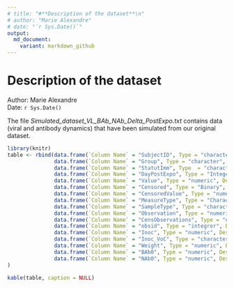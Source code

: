 ```yaml
---
# title: "#**Description of the dataset**\n"
# author: "Marie Alexandre"
# date: "`r Sys.Date()`"
output:
  md_document:
    variant: markdown_github
---
```




# **Description of the dataset **
Author: Marie Alexandre  
Date: `r Sys.Date()`

The file *Simulated_dataset_VL_BAb_NAb_Delta_PostExpo.txt* contains data (viral and antibody dynamics) that have been simulated from our original dataset. 


```r
library(knitr)
table <- rbind(data.frame(`Column Name` = "SubjectID", Type = "character", Description = "Unique ID of NHPs included in the preclinical trial"),
               data.frame(`Column Name` = "Group", Type = "character", Description = "Categorical variable defining the immunological group to which NHP belongs at the time of exposure (Delta infection). Six group categories are possible here: (1) `Naive` - NHPs free of any previous immunization, (2) `CD40.RBDv - Naive` - NHPs are only vaccinated with CD40.RBDv vaccine, (3) `Conv` - NHPs have been previously infected by Wuhan SARS-CoV-2, (4) `CD40.RBDv - Conv` - NHPs have been previously infected by Wuhan SARS-CoV-2 and then received CD40.RBDv vaccine, (5) `CD40.PanCoV - Conv` - NHPS have been previously infected by Wuhan SARS-CoV-2 and then received CD40.PanCoV vaccine, (6) `mRNA - Conv` - NHPs have been previously infected by Wuhan SARS-CoV-2 and then received original pfizer mRNA vaccine"),
               data.frame(`Column Name` = "StatutImm", Type  = "character", Description = "Categorical variable defining whether NHPs have already been immunized (`Convalescent`) or not (`Naive`)."),
               data.frame(`Column Name` = "DayPostExpo", Type = "Integer", Description = "Time in days since the exposure to Delta SARS-CoV-2"),
               data.frame(`Column Name` = "Value", Type = "numeric", Description = "value of measurements collected in natural scale (cp/mL for viral loads, AU/mL for antibodies)"),
               data.frame(`Column Name` = "Censored", Type = "Binary", Description = "Binary variable defining whether the observation is left-censored (`1`) or not (`0`). Limits of detection are fixed at 476 and 749 cp/mL for genomic and subgenomic viral loads, respectively, and at 0.1 AU/mL for neutralizing antibodies (no LOD for binding antibodies)."),
               data.frame(`Column Name` = "CensoredValue", Type = "numeric", Description = "Observations accounting for censoring, i.e. either directly measured for uncensored data, or imputed to LOD value for left-censored data."),
               data.frame(`Column Name` = "MeasureType", Type = "Character", Description = "Categorical variable defining the type of data is observed: (1) `gRNA` for genomic viral load, (2) `sgRNA` for subgenomic viral load, (3) `IgG CoV-2 RBD L452R T478K` for binding IgG against Delta RBD and (4) `ACE2 CoV-2 RBD L452R T478K` for antibodies inhibiting binding of the RBD domain to the ACE2 receptor."),
               data.frame(`Column Name` = "SampleType", Type = "character", Description = "Categorical variable defining in which fluid measurements have been performed: (1) `Tracheal fluid` for viral loads collected in the trachea, (2) `Nasal fluid` for viral loads collected in the nasopharynx, and (3) `Serum` for antibodies (whether binding or neutralizing) collected in blood samples"),
               data.frame(`Column Name` = "Observation", Type = "numeric",Description = "Value of measurements collected in log10 scale (log10 cp/mL for viral loads and log10 AU/mL for antibodies)"),
               data.frame(`Column Name` = "CensObservations", Type = "numeric", Description = "Observations in log10 scale accounting for censoring, i.e. either directly measured for uncensored data, or imputed to LOD value (in log10 scale) for left-censored data. Column used as observation in Monolix for model estimation."),
               data.frame(`Column Name` = "obsid", Type = "integrer", Description = "categorical variable added for Monolix and defining at each row the type of data observed: `1` for gRNA viral load in Trachea, `2` for sgRNA viral load in Trachea, `3` for gRNA viral load in Nasopharynx, `4` for sgRNA viral load in Nasopharynx, `5` for binding antiodies and `6` for neutralizing antibodies."),
               data.frame(`Column Name` = "Inoc", Type = "numeric", Description = "Concentration of virions inoculated at exposure, in virions/mL. Used by Monolix as initial condition for inoculum compartment."),
               data.frame(`Column Name` = "Inoc_VoC", Type = "character", Description = "Strain of SARS-CoV-2 virus used for infection."),
               data.frame(`Column Name` = "Weight", Type = "numeric", Description = "Weight of NHPs, in Kgs"),
               data.frame(`Column Name` = "BAb0", Type = "numeric", Description = "Value in AU/mL of binding antibodies collected at the time of exposure."),
               data.frame(`Column Name` = "NAb0", Type = "numeric", Description = "Value in AU/mL of neutralizing antibodies collected at the time of exposure.")
)

kable(table, caption = NULL)
```



